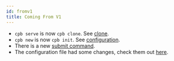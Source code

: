 ```yaml
---
id: fromv1
title: Coming From V1
---
```


- `cpb serve` is now `cpb clone`. See [clone](/docs/interviewer/clone).
- `cpb new` is now `cpb init`. See [configuration](/docs/interviewer/configuration).
- There is a new [submit command](/docs/interviewer/submit).
- The configuration file had some changes, check them out [here](/docs/interviewer/configuration).
